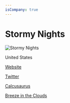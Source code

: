 ```yaml
---
isCompany: true
---
```


# Stormy Nights

![Stormy Nights](http://www.stormynights.games/CRex_AppLogo.png)

<Location>

United States

</Location>

<Website>

[Website](http://stormynights.xyz)

[Twitter](https://twitter.com/StormyNightsLLC)

</Website>

<Games>

[Calcusaurus](https://play.google.com/store/apps/details?id=com.StormyNightsLLC.Calcusaurus&hl=en)

[Breeze in the Clouds](http://www.breezethegame.com)

</Games>
